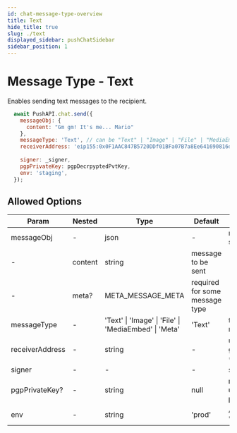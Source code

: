 ```yaml
---
id: chat-message-type-overview
title: Text
hide_title: true
slug: ./text
displayed_sidebar: pushChatSidebar
sidebar_position: 1
---
```


# Message Type - Text
Enables sending text messages to the recipient.

<head>
  <title>Text Message Type | Push Documentation</title>
</head>


<Tabs className="codetabs" groupId="code-examples">
  <TabItem value="js" attributes={{className: "codetab js"}} default>
    

  ```js
    await PushAPI.chat.send({
      messageObj: {
        content: "Gm gm! It's me... Mario"
      },
      messageType: 'Text', // can be "Text" | "Image" | "File" | "MediaEmbed" | "Meta"
      receiverAddress: 'eip155:0x0F1AAC847B5720DDf01BFa07B7a8Ee641690816d',
      
      signer: _signer,
      pgpPrivateKey: pgpDecrpyptedPvtKey,
      env: 'staging',
    });
  ```

  </TabItem>
</Tabs>

## Allowed Options

| Param | Nested | Type | Default | Remarks |
|----------|---------|---------|---------|---------|
| messageObj | - | json | - | message to be sent |
| - | content | string | message to be sent |
| - | meta? | META_MESSAGE_META | required for some message type |
| messageType | - | 'Text' &#124; 'Image' &#124; 'File' &#124; 'MediaEmbed' &#124; 'Meta' | 'Text'| type of messageContent |
| receiverAddress | - | string | - | user address or group chat id (Partial CAIP) |
| signer | - | - | - | signer object |
| pgpPrivateKey? | - | string | null | **mandatory for users having pgp keys** |
| env | - | string | 'prod' | API env - 'prod', 'staging', 'dev'|

